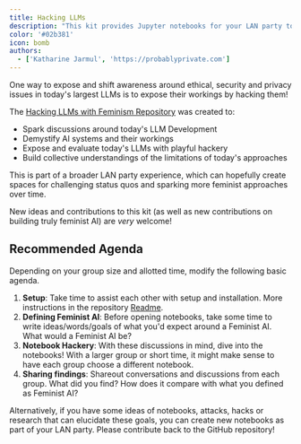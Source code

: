 ```yaml
---
title: Hacking LLMs
description: "This kit provides Jupyter notebooks for your LAN party to attack, hack, provoke LLMs with feminist ideas, concepts and thinking."
color: '#02b381'
icon: bomb
authors:
  - ['Katharine Jarmul', 'https://probablyprivate.com']
---
```


One way to expose and shift awareness around ethical, security and privacy issues in today's largest LLMs is to expose their workings by hacking them!

The [Hacking LLMs with Feminism Repository](https://github.com/feminist-ai/hacking-llms-with-feminism) was created to:

- Spark discussions around today's LLM Development
- Demystify AI systems and their workings
- Expose and evaluate today's LLMs with playful hackery
- Build collective understandings of the limitations of today's approaches

This is part of a broader LAN party experience, which can hopefully create spaces for challenging status quos and sparking more feminist approaches over time.

New ideas and contributions to this kit (as well as new contributions on building truly feminist AI) are _very_ welcome!

## Recommended Agenda

Depending on your group size and allotted time, modify the following basic agenda.

1. **Setup**: Take time to assist each other with setup and installation. More instructions in the repository [Readme](https://github.com/feminist-ai/hacking-llms-with-feminism).
2. **Defining Feminist AI**: Before opening notebooks, take some time to write ideas/words/goals of what you'd expect around a Feminist AI. What would a Feminist AI be?
3. **Notebook Hackery**: With these discussions in mind, dive into the notebooks! With a larger group or short time, it might make sense to have each group choose a different notebook.
4. **Sharing findings**: Shareout conversations and discussions from each group. What did you find? How does it compare with what you defined as Feminist AI?

Alternatively, if you have some ideas of notebooks, attacks, hacks or research that can elucidate these goals, you can create new notebooks as part of your LAN party. Please contribute back to the GitHub repository!
